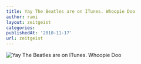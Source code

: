 ```yaml
---
title: Yay The Beatles are on ITunes. Whoopie Doo
author: rami
layout: zeitgeist
categories:
publishedAt: '2010-11-17'
url: zeitgeist
---
```


![Yay The Beatles are on ITunes. Whoopie Doo](/assets/images/content/zeitgeist/beatles-on-itunes.jpg)

